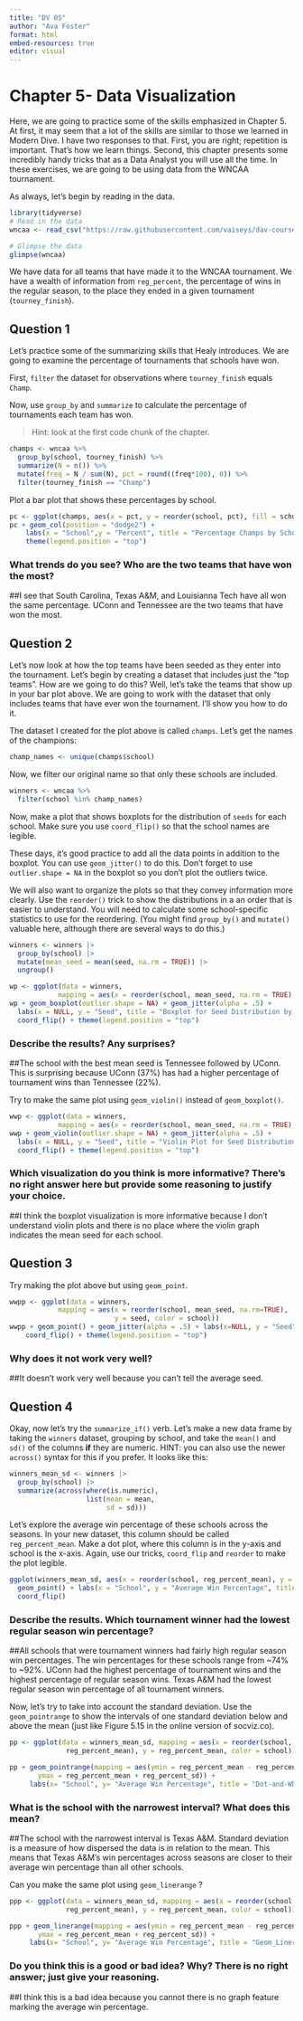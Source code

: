```yaml
---
title: "DV 05"
author: "Ava Foster"
format: html
embed-resources: true
editor: visual
---
```


# Chapter 5- Data Visualization

Here, we are going to practice some of the skills emphasized in Chapter 5. At first, it may seem that a lot of the skills are similar to those we learned in Modern Dive. I have two responses to that. First, you are right; repetition is important. That's how we learn things. Second, this chapter presents some incredibly handy tricks that as a Data Analyst you will use all the time. In these exercises, we are going to be using data from the WNCAA tournament.

As always, let's begin by reading in the data.

```r
library(tidyverse)
# Read in the data 
wncaa <- read_csv("https://raw.githubusercontent.com/vaiseys/dav-course/main/Data/wncaa.csv")

# Glimpse the data 
glimpse(wncaa)
```

We have data for all teams that have made it to the WNCAA tournament. We have a wealth of information from `reg_percent`, the percentage of wins in the regular season, to the place they ended in a given tournament (`tourney_finish`).

## Question 1

Let's practice some of the summarizing skills that Healy introduces. We are going to examine the percentage of tournaments that schools have won.

First, `filter` the dataset for observations where `tourney_finish` equals `Champ`.

Now, use `group_by` and `summarize` to calculate the percentage of tournaments each team has won.

> Hint: look at the first code chunk of the chapter.

```r
champs <- wncaa %>% 
  group_by(school, tourney_finish) %>%
  summarize(N = n()) %>% 
  mutate(freq = N / sum(N), pct = round((freq*100), 0)) %>%
  filter(tourney_finish == "Champ")
```

Plot a bar plot that shows these percentages by school.

```r
pc <- ggplot(champs, aes(x = pct, y = reorder(school, pct), fill = school)) 
pc + geom_col(position = "dodge2") +
    labs(x = "School",y = "Percent", title = "Percentage Champs by School") +
    theme(legend.position = "top") 
```

### What trends do you see? Who are the two teams that have won the most?

##I see that South Carolina, Texas A&M, and Louisianna Tech have all won the same percentage. UConn and Tennessee are the two teams that have won the most.

## Question 2

Let's now look at how the top teams have been seeded as they enter into the tournament. Let's begin by creating a dataset that includes just the "top teams". How are we going to do this? Well, let's take the teams that show up in your bar plot above. We are going to work with the dataset that only includes teams that have ever won the tournament. I'll show you how to do it.

The dataset I created for the plot above is called `champs`. Let's get the names of the champions:

```r
champ_names <- unique(champs$school)
```

Now, we filter our original name so that only these schools are included.

```r
winners <- wncaa %>% 
  filter(school %in% champ_names)
```

Now, make a plot that shows boxplots for the distribution of `seeds` for each school. Make sure you use `coord_flip()` so that the school names are legible.

These days, it's good practice to add all the data points in addition to the boxplot. You can use `geom_jitter()` to do this. Don't forget to use `outlier.shape = NA` in the boxplot so you don't plot the outliers twice.

We will also want to organize the plots so that they convey information more clearly. Use the `reorder()` trick to show the distributions in a an order that is easier to understand. You will need to calculate some school-specific statistics to use for the reordering. (You might find `group_by()` and `mutate()` valuable here, although there are several ways to do this.)

```r
winners <- winners |> 
  group_by(school) |> 
  mutate(mean_seed = mean(seed, na.rm = TRUE)) |> 
  ungroup()
```

```r
wp <- ggplot(data = winners,
            mapping = aes(x = reorder(school, mean_seed, na.rm = TRUE), y = seed, fill = school))
wp + geom_boxplot(outlier.shape = NA) + geom_jitter(alpha = .5) + 
  labs(x = NULL, y = "Seed", title = "Boxplot for Seed Distribution by School") +
  coord_flip() + theme(legend.position = "top")
```

### Describe the results? Any surprises?

##The school with the best mean seed is Tennessee followed by UConn. This is surprising because UConn (37%) has had a higher percentage of tournament wins than Tennessee (22%).

Try to make the same plot using `geom_violin()` instead of `geom_boxplot()`.

```r
wwp <- ggplot(data = winners,
            mapping = aes(x = reorder(school, mean_seed, na.rm = TRUE), y = seed, fill = school))
wwp + geom_violin(outlier.shape = NA) + geom_jitter(alpha = .5) + 
  labs(x = NULL, y = "Seed", title = "Violin Plot for Seed Distribution by School") +
  coord_flip() + theme(legend.position = "top")
```

### Which visualization do you think is more informative? There's no right answer here but provide some reasoning to justify your choice.

##I think the boxplot visualization is more informative because I don't understand violin plots and there is no place where the violin graph indicates the mean seed for each school.

## Question 3

Try making the plot above but using `geom_point`.

```r
wwpp <- ggplot(data = winners,
            mapping = aes(x = reorder(school, mean_seed, na.rm=TRUE),
                          y = seed, color = school))
wwpp + geom_point() + geom_jitter(alpha = .5) + labs(x=NULL, y = "Seed", title = "Scatter Plot for Seed Distribution by School") +
    coord_flip() + theme(legend.position = "top")
```

### Why does it not work very well?

##It doesn't work very well because you can't tell the average seed.

## Question 4

Okay, now let's try the `summarize_if()` verb. Let's make a new data frame by taking the `winners` dataset, grouping by school, and take the `mean()` and `sd()` of the columns **if** they are numeric. HINT: you can also use the newer `across()` syntax for this if you prefer. It looks like this:

```r
winners_mean_sd <- winners |> 
  group_by(school) |> 
  summarize(across(where(is.numeric),
                   list(mean = mean,
                        sd = sd)))
```

Let's explore the average win percentage of these schools across the seasons. In your new dataset, this column should be called `reg_percent_mean`. Make a dot plot, where this column is in the y-axis and school is the x-axis. Again, use our tricks, `coord_flip` and `reorder` to make the plot legible.

```r
ggplot(winners_mean_sd, aes(x = reorder(school, reg_percent_mean), y = reg_percent_mean, color = school)) +
  geom_point() + labs(x = "School", y = "Average Win Percentage", title = "Average Win Percentage by School", color = "School") +
  coord_flip()
```

### Describe the results. Which tournament winner had the lowest regular season win percentage?

##All schools that were tournament winners had fairly high regular season win percentages. The win percentages for these schools range from \~74% to \~92%. UConn had the highest percentage of tournament wins and the highest percentage of regular season wins. Texas A&M had the lowest regular season win percentage of all tournament winners.

Now, let's try to take into account the standard deviation. Use the `geom_pointrange` to show the intervals of one standard deviation below and above the mean (just like Figure 5.15 in the online version of socviz.co).

```r
pp <- ggplot(data = winners_mean_sd, mapping = aes(x = reorder(school,
              reg_percent_mean), y = reg_percent_mean, color = school))

pp + geom_pointrange(mapping = aes(ymin = reg_percent_mean - reg_percent_sd,
       ymax = reg_percent_mean + reg_percent_sd)) +
     labs(x= "School", y= "Average Win Percentage", title = "Dot-and-Whisker Plot of Average Win Percentage by School") + coord_flip()
```

### What is the school with the narrowest interval? What does this mean?

##The school with the narrowest interval is Texas A&M. Standard deviation is a measure of how dispersed the data is in relation to the mean. This means that Texas A&M's win percentages across seasons are closer to their average win percentage than all other schools.

Can you make the same plot using `geom_linerange` ?

```r
ppp <- ggplot(data = winners_mean_sd, mapping = aes(x = reorder(school,
              reg_percent_mean), y = reg_percent_mean, color = school))

ppp + geom_linerange(mapping = aes(ymin = reg_percent_mean - reg_percent_sd,
       ymax = reg_percent_mean + reg_percent_sd)) +
     labs(x= "School", y= "Average Win Percentage", title = "Geom_Linerange Plot of Average Win Percentage by School") + coord_flip()
```

### Do you think this is a good or bad idea? Why? There is no right answer; just give your reasoning.

##I think this is a bad idea because you cannot there is no graph feature marking the average win percentage.
